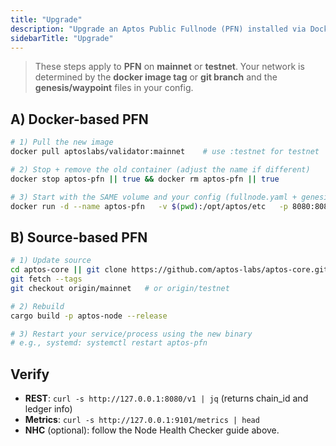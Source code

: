 ```yaml
---
title: "Upgrade"
description: "Upgrade an Aptos Public Fullnode (PFN) installed via Docker or from source. Minimal, correct steps with verification links."
sidebarTitle: "Upgrade"
---
```


> These steps apply to **PFN** on **mainnet** or **testnet**. Your network is determined by the **docker image tag** or **git branch** and the **genesis/waypoint** files in your config.

## A) Docker-based PFN

```bash
# 1) Pull the new image
docker pull aptoslabs/validator:mainnet    # use :testnet for testnet

# 2) Stop + remove the old container (adjust the name if different)
docker stop aptos-pfn || true && docker rm aptos-pfn || true

# 3) Start with the SAME volume and your config (fullnode.yaml + genesis/waypoint)
docker run -d --name aptos-pfn   -v $(pwd):/opt/aptos/etc   -p 8080:8080 -p 9101:9101   aptoslabs/validator:mainnet   aptos-node -f /opt/aptos/etc/fullnode.yaml
```

## B) Source-based PFN

```bash
# 1) Update source
cd aptos-core || git clone https://github.com/aptos-labs/aptos-core.git && cd aptos-core
git fetch --tags
git checkout origin/mainnet   # or origin/testnet

# 2) Rebuild
cargo build -p aptos-node --release

# 3) Restart your service/process using the new binary
# e.g., systemd: systemctl restart aptos-pfn
```

## Verify

- **REST**: `curl -s http://127.0.0.1:8080/v1 | jq` (returns chain_id and ledger info)
- **Metrics**: `curl -s http://127.0.0.1:9101/metrics | head`
- **NHC** (optional): follow the Node Health Checker guide above.